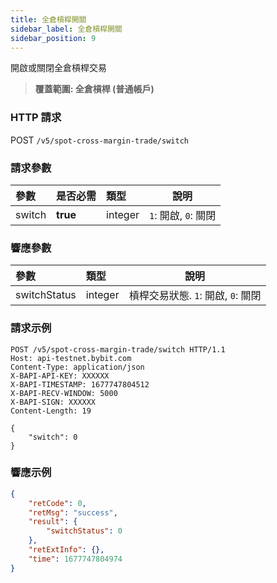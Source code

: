 ```yaml
---
title: 全倉槓桿開關
sidebar_label: 全倉槓桿開關
sidebar_position: 9
---
```

開啟或關閉全倉槓桿交易
> **覆蓋範圍: 全倉槓桿 (普通帳戶)**

### HTTP 請求
POST `/v5/spot-cross-margin-trade/switch`

### 請求參數
| 參數 |是否必需| 類型 | 說明|
|:----- |:-------|:-----|------ |
|switch |**true** |integer |`1`: 開啟, `0`: 關閉 |

### 響應參數
| 參數 | 類型 | 說明|
|:----- |:-----|----- |
|switchStatus |integer |槓桿交易狀態. `1`: 開啟, `0`: 關閉|

### 請求示例

```http
POST /v5/spot-cross-margin-trade/switch HTTP/1.1
Host: api-testnet.bybit.com
Content-Type: application/json
X-BAPI-API-KEY: XXXXXX
X-BAPI-TIMESTAMP: 1677747804512
X-BAPI-RECV-WINDOW: 5000
X-BAPI-SIGN: XXXXXX
Content-Length: 19

{
    "switch": 0
}
```

### 響應示例

```json
{
    "retCode": 0,
    "retMsg": "success",
    "result": {
        "switchStatus": 0
    },
    "retExtInfo": {},
    "time": 1677747804974
}
```
